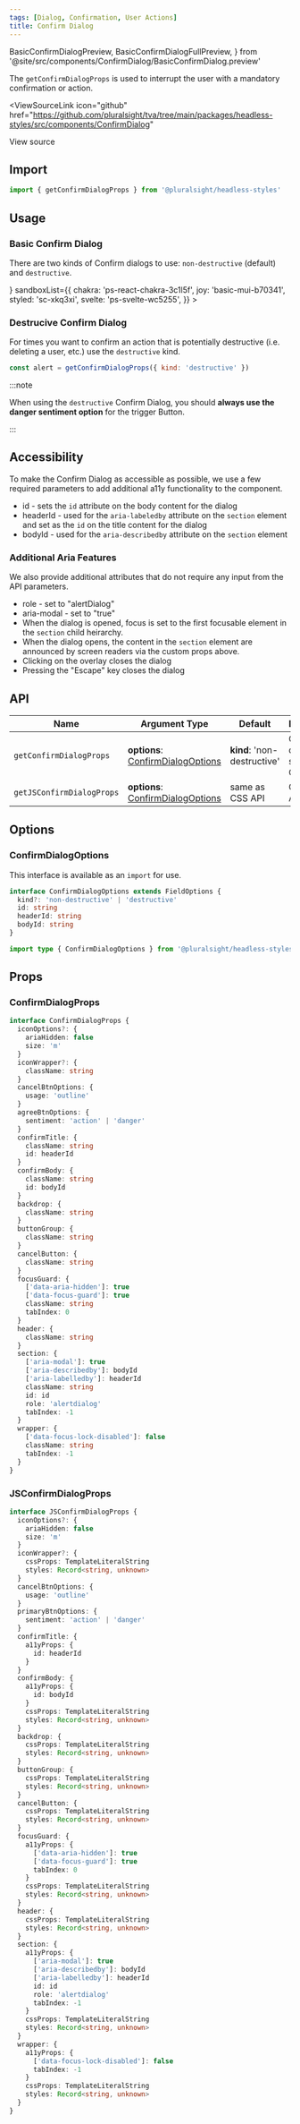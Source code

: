```yaml
---
tags: [Dialog, Confirmation, User Actions]
title: Confirm Dialog
---
```


  BasicConfirmDialogPreview,
  BasicConfirmDialogFullPreview,
} from '@site/src/components/ConfirmDialog/BasicConfirmDialog.preview'

The `getConfirmDialogProps` is used to interrupt the user with a mandatory confirmation or action.

<ViewSourceLink
  icon="github"
  href="https://github.com/pluralsight/tva/tree/main/packages/headless-styles/src/components/ConfirmDialog"
>
  View source
</ViewSourceLink>

## Import

```javascript
import { getConfirmDialogProps } from '@pluralsight/headless-styles'
```

## Usage

### Basic Confirm Dialog

There are two kinds of Confirm dialogs to use: `non-destructive` (default) and `destructive`.

<BasicConfirmDialog />
<LiveExampleTabs
  fullCode={<BasicConfirmDialogFullPreview />}
  sandboxList={{
    chakra: 'ps-react-chakra-3c1l5f',
    joy: 'basic-mui-b70341',
    styled: 'sc-xkq3xi',
    svelte: 'ps-svelte-wc5255',
  }}
>
  <BasicConfirmDialogPreview />
</LiveExampleTabs>

### Destrucive Confirm Dialog

For times you want to confirm an action that is potentially destructive (i.e. deleting a user, etc.) use the `destructive` kind.

<DestructiveConfirmDialog />

```jsx
const alert = getConfirmDialogProps({ kind: 'destructive' })
```

:::note

When using the `destructive` Confirm Dialog, you should **always use the danger sentiment option** for the trigger Button.

:::

<DialogDisclaimer />

## Accessibility

To make the Confirm Dialog as accessible as possible, we use a few required parameters to add additional a11y functionality to the component.

- id - sets the `id` attribute on the body content for the dialog
- headerId - used for the `aria-labeledby` attribute on the `section` element and set as the `id` on the title content for the dialog
- bodyId - used for the `aria-describedby` attribute on the `section` element

### Additional Aria Features

We also provide additional attributes that do not require any input from the API parameters.

- role - set to "alertDialog"
- aria-modal - set to "true"
- When the dialog is opened, focus is set to the first focusable element in the `section` child heirarchy.
- When the dialog opens, the content in the `section` element are announced by screen readers via the custom props above.
- Clicking on the overlay closes the dialog
- Pressing the "Escape" key closes the dialog

## API

| Name                      | Argument Type                                              | Default                     | Description                              |
| ------------------------- | ---------------------------------------------------------- | --------------------------- | ---------------------------------------- |
| `getConfirmDialogProps`   | **options**: [ConfirmDialogOptions](#confirmdialogoptions) | **kind**: 'non-destructive' | Get confirm dialog styles for CSS usage. |
| `getJSConfirmDialogProps` | **options**: [ConfirmDialogOptions](#confirmdialogoptions) | same as CSS API             | CSS-in-JS API                            |

## Options

### ConfirmDialogOptions

This interface is available as an `import` for use.

```typescript
interface ConfirmDialogOptions extends FieldOptions {
  kind?: 'non-destructive' | 'destructive'
  id: string
  headerId: string
  bodyId: string
}
```

```typescript title="Import example"
import type { ConfirmDialogOptions } from '@pluralsight/headless-styles/types'
```

## Props

### ConfirmDialogProps

```typescript
interface ConfirmDialogProps {
  iconOptions?: {
    ariaHidden: false
    size: 'm'
  }
  iconWrapper?: {
    className: string
  }
  cancelBtnOptions: {
    usage: 'outline'
  }
  agreeBtnOptions: {
    sentiment: 'action' | 'danger'
  }
  confirmTitle: {
    className: string
    id: headerId
  }
  confirmBody: {
    className: string
    id: bodyId
  }
  backdrop: {
    className: string
  }
  buttonGroup: {
    className: string
  }
  cancelButton: {
    className: string
  }
  focusGuard: {
    ['data-aria-hidden']: true
    ['data-focus-guard']: true
    className: string
    tabIndex: 0
  }
  header: {
    className: string
  }
  section: {
    ['aria-modal']: true
    ['aria-describedby']: bodyId
    ['aria-labelledby']: headerId
    className: string
    id: id
    role: 'alertdialog'
    tabIndex: -1
  }
  wrapper: {
    ['data-focus-lock-disabled']: false
    className: string
    tabIndex: -1
  }
}
```

### JSConfirmDialogProps

```typescript
interface JSConfirmDialogProps {
  iconOptions?: {
    ariaHidden: false
    size: 'm'
  }
  iconWrapper?: {
    cssProps: TemplateLiteralString
    styles: Record<string, unknown>
  }
  cancelBtnOptions: {
    usage: 'outline'
  }
  primaryBtnOptions: {
    sentiment: 'action' | 'danger'
  }
  confirmTitle: {
    a11yProps: {
      id: headerId
    }
  }
  confirmBody: {
    a11yProps: {
      id: bodyId
    }
    cssProps: TemplateLiteralString
    styles: Record<string, unknown>
  }
  backdrop: {
    cssProps: TemplateLiteralString
    styles: Record<string, unknown>
  }
  buttonGroup: {
    cssProps: TemplateLiteralString
    styles: Record<string, unknown>
  }
  cancelButton: {
    cssProps: TemplateLiteralString
    styles: Record<string, unknown>
  }
  focusGuard: {
    a11yProps: {
      ['data-aria-hidden']: true
      ['data-focus-guard']: true
      tabIndex: 0
    }
    cssProps: TemplateLiteralString
    styles: Record<string, unknown>
  }
  header: {
    cssProps: TemplateLiteralString
    styles: Record<string, unknown>
  }
  section: {
    a11yProps: {
      ['aria-modal']: true
      ['aria-describedby']: bodyId
      ['aria-labelledby']: headerId
      id: id
      role: 'alertdialog'
      tabIndex: -1
    }
    cssProps: TemplateLiteralString
    styles: Record<string, unknown>
  }
  wrapper: {
    a11yProps: {
      ['data-focus-lock-disabled']: false
      tabIndex: -1
    }
    cssProps: TemplateLiteralString
    styles: Record<string, unknown>
  }
}
```
